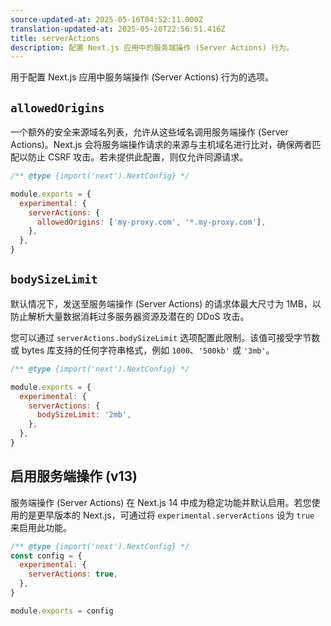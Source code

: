 ```yaml
---
source-updated-at: 2025-05-16T04:52:11.000Z
translation-updated-at: 2025-05-20T22:56:51.416Z
title: serverActions
description: 配置 Next.js 应用中的服务端操作 (Server Actions) 行为。
---
```


用于配置 Next.js 应用中服务端操作 (Server Actions) 行为的选项。

## `allowedOrigins`

一个额外的安全来源域名列表，允许从这些域名调用服务端操作 (Server Actions)。Next.js 会将服务端操作请求的来源与主机域名进行比对，确保两者匹配以防止 CSRF 攻击。若未提供此配置，则仅允许同源请求。

```js filename="next.config.js"
/** @type {import('next').NextConfig} */

module.exports = {
  experimental: {
    serverActions: {
      allowedOrigins: ['my-proxy.com', '*.my-proxy.com'],
    },
  },
}
```

## `bodySizeLimit`

默认情况下，发送至服务端操作 (Server Actions) 的请求体最大尺寸为 1MB，以防止解析大量数据消耗过多服务器资源及潜在的 DDoS 攻击。

您可以通过 `serverActions.bodySizeLimit` 选项配置此限制。该值可接受字节数或 bytes 库支持的任何字符串格式，例如 `1000`、`'500kb'` 或 `'3mb'`。

```js filename="next.config.js"
/** @type {import('next').NextConfig} */

module.exports = {
  experimental: {
    serverActions: {
      bodySizeLimit: '2mb',
    },
  },
}
```

## 启用服务端操作 (v13)

服务端操作 (Server Actions) 在 Next.js 14 中成为稳定功能并默认启用。若您使用的是更早版本的 Next.js，可通过将 `experimental.serverActions` 设为 `true` 来启用此功能。

```js filename="next.config.js"
/** @type {import('next').NextConfig} */
const config = {
  experimental: {
    serverActions: true,
  },
}

module.exports = config
```